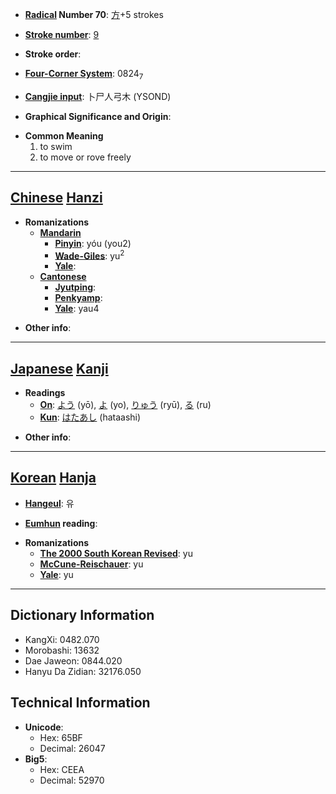 * '''[[Wiktionary:Chinese radical index| Radical]] Number 70''': [[Wiktionary:Chinese radical index 方|方]]+5 strokes

* '''[[Wiktionary:Chinese total strokes index|Stroke number]]''': [[Wiktionary:Chinese total strokes index 9|9]]

* '''Stroke order''': 

* '''[[Wiktionary:Chinese four corner index|Four-Corner System]]''': 0824<sub>7</sub>

* '''[[Wiktionary:Chinese Cangjie index|Cangjie input]]''': 卜尸人弓木 (YSOND)

* '''Graphical Significance and Origin''': 

* '''Common Meaning'''
*#to swim
*# to move or rove freely


----

== [[Chinese]] [[Hanzi]] ==

* '''Romanizations'''
** '''[[Mandarin]]'''
*** '''[[Pinyin]]''': yóu (you2)
*** '''[[Wade-Giles]]''': yu<sup>2</sup>
*** '''[[Yale]]''': 
** '''[[Cantonese]]'''
*** '''[[Jyutping]]''':
*** '''[[Penkyamp]]''': 
*** '''[[Yale]]''': yau4

* '''Other info''': 

----

== [[Japanese]] [[Kanji]] ==

* '''Readings'''
** '''[[On]]''': [[よう]] (yō), [[よ]] (yo), [[りゅう]] (ryū), [[る]] (ru)
** '''[[Kun]]''': [[はたあし]] (hataashi)

* '''Other info''':  

----

== [[Korean]] [[Hanja]] ==

* '''[[Hangeul]]''': 유

* '''[[Eumhun]] reading''': 

* '''Romanizations'''
** '''[[The 2000 South Korean Revised Romanization|The 2000 South Korean Revised]]''': yu
** '''[[McCune-Reischauer]]''': yu
** '''[[Yale]]''': yu

----

== Dictionary Information ==

* KangXi: 0482.070
* Morobashi: 13632
* Dae Jaweon: 0844.020
* Hanyu Da Zidian: 32176.050

== Technical Information ==

* '''Unicode''':
** Hex: 65BF
** Decimal: 26047
* '''Big5''':
** Hex: CEEA
** Decimal: 52970